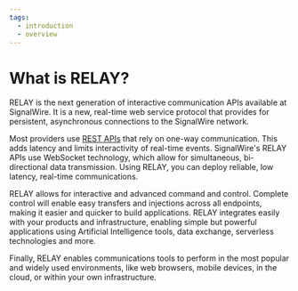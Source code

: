 ```yaml
---
tags:
  - introduction
  - overview
---
```

# What is RELAY?

RELAY is the next generation of interactive communication APIs available at SignalWire. It is a new, real-time web service protocol that provides for persistent, asynchronous connections to the SignalWire network.

Most providers use [REST APIs](https://en.wikipedia.org/wiki/Representational_state_transfer) that rely on one-way communication. This adds latency and limits interactivity of real-time events. SignalWire's RELAY APIs use WebSocket technology, which allow for simultaneous, bi-directional data transmission. Using RELAY, you can deploy reliable, low latency, real-time communications.

RELAY allows for interactive and advanced command and control. Complete control will enable easy transfers and injections across all endpoints, making it easier and quicker to build applications. RELAY integrates easily with your products and infrastructure, enabling simple but powerful applications using Artificial Intelligence tools, data exchange, serverless technologies and more.

Finally, RELAY enables communications tools to perform in the most popular and widely used environments, like web browsers, mobile devices, in the cloud, or within your own infrastructure.
